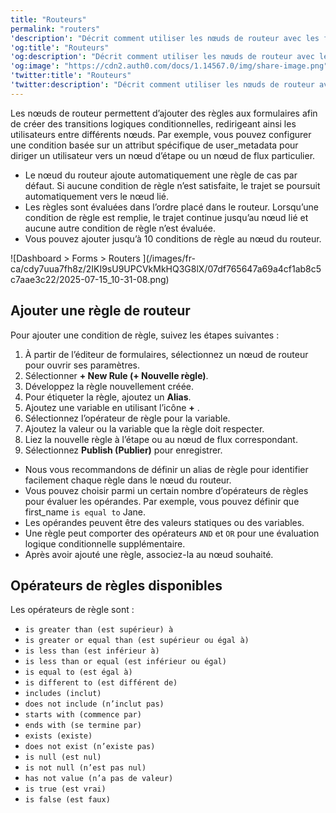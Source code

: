 ---
title: "Routeurs"
permalink: "routers"
'description': "Décrit comment utiliser les nœuds de routeur avec les formulaires."
'og:title': "Routeurs"
'og:description': "Décrit comment utiliser les nœuds de routeur avec les formulaires."
'og:image': "https://cdn2.auth0.com/docs/1.14567.0/img/share-image.png"
'twitter:title': "Routeurs"
'twitter:description': "Décrit comment utiliser les nœuds de routeur avec les formulaires."
---

Les nœuds de routeur permettent d’ajouter des règles aux formulaires afin de créer des transitions logiques conditionnelles, redirigeant ainsi les utilisateurs entre différents nœuds. Par exemple, vous pouvez configurer une condition basée sur un attribut spécifique de user_metadata pour diriger un utilisateur vers un nœud d’étape ou un nœud de flux particulier.

* Le nœud du routeur ajoute automatiquement une règle de cas par défaut. Si aucune condition de règle n’est satisfaite, le trajet se poursuit automatiquement vers le nœud lié.
* Les règles sont évaluées dans l’ordre placé dans le routeur. Lorsqu’une condition de règle est remplie, le trajet continue jusqu’au nœud lié et aucune autre condition de règle n’est évaluée.
* Vous pouvez ajouter jusqu’à 10 conditions de règle au nœud du routeur.

<Frame>![Dashboard > Forms > Routers ](/images/fr-ca/cdy7uua7fh8z/2IKI9sU9UPCVkMkHQ3G8lX/07df765647a69a4cf1ab8c5c7aae3c22/2025-07-15_10-31-08.png)</Frame>

## Ajouter une règle de routeur

Pour ajouter une condition de règle, suivez les étapes suivantes :

1. À partir de l’éditeur de formulaires, sélectionnez un nœud de routeur pour ouvrir ses paramètres.
2. Sélectionner **+ New Rule (+ Nouvelle règle)**.
3. Développez la règle nouvellement créée.
4. Pour étiqueter la règle, ajoutez un **Alias**.
5. Ajoutez une variable en utilisant l’icône **+** .
6. Sélectionnez l’opérateur de règle pour la variable.
7. Ajoutez la valeur ou la variable que la règle doit respecter.
8. Liez la nouvelle règle à l’étape ou au nœud de flux correspondant.
9. Sélectionnez **Publish (Publier)** pour enregistrer.

<Callout icon="file-lines" color="#0EA5E9" iconType="regular">

* Nous vous recommandons de définir un alias de règle pour identifier facilement chaque règle dans le nœud du routeur.
* Vous pouvez choisir parmi un certain nombre d’opérateurs de règles pour évaluer les opérandes. Par exemple, vous pouvez définir que first_name `is equal to` Jane.
* Les opérandes peuvent être des valeurs statiques ou des variables.
* Une règle peut comporter des opérateurs `AND` et `OR` pour une évaluation logique conditionnelle supplémentaire.
* Après avoir ajouté une règle, associez-la au nœud souhaité.

</Callout>

## Opérateurs de règles disponibles

Les opérateurs de règle sont :

* `is greater than (est supérieur) à`
* `is greater or equal than (est supérieur ou égal à)`
* `is less than (est inférieur à)`
* `is less than or equal (est inférieur ou égal)`
* `is equal to (est égal à)`
* `is different to (est différent de)`
* `includes (inclut)`
* `does not include (n’inclut pas)`
* `starts with (commence par)`
* `ends with (se termine par)`
* `exists (existe)`
* `does not exist (n’existe pas)`
* `is null (est nul)`
* `is not null (n’est pas nul)`
* `has not value (n’a pas de valeur)`
* `is true (est vrai)`
* `is false (est faux)`